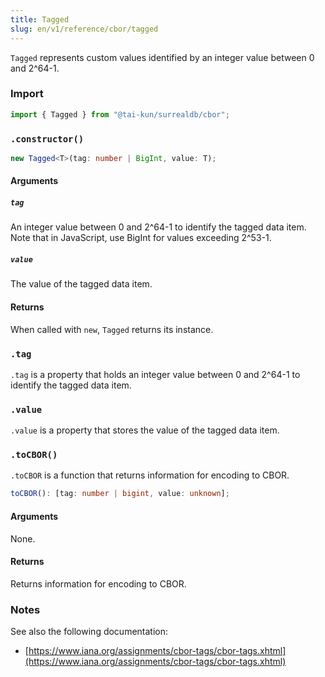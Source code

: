 ```yaml
---
title: Tagged
slug: en/v1/reference/cbor/tagged
---
```



`Tagged` represents custom values identified by an integer value between 0 and 2^64-1.

### Import

```ts
import { Tagged } from "@tai-kun/surrealdb/cbor";
```

### `.constructor()`

```ts
new Tagged<T>(tag: number | BigInt, value: T);
```

#### Arguments

##### `tag`

An integer value between 0 and 2^64-1 to identify the tagged data item. Note that in JavaScript, use BigInt for values exceeding 2^53-1.

##### `value`

The value of the tagged data item.

#### Returns

When called with `new`, `Tagged` returns its instance.

### `.tag` <Badge variant="instance" /><Badge variant="property" />

`.tag` is a property that holds an integer value between 0 and 2^64-1 to identify the tagged data item.

### `.value` <Badge variant="instance" /><Badge variant="property" />

`.value` is a property that stores the value of the tagged data item.

### `.toCBOR()` <Badge variant="instance" /><Badge variant="method" />

`.toCBOR` is a function that returns information for encoding to CBOR.

```ts
toCBOR(): [tag: number | bigint, value: unknown];
```

#### Arguments

None.

#### Returns

Returns information for encoding to CBOR.

### Notes

See also the following documentation:

- [https://www.iana.org/assignments/cbor-tags/cbor-tags.xhtml](https://www.iana.org/assignments/cbor-tags/cbor-tags.xhtml)
